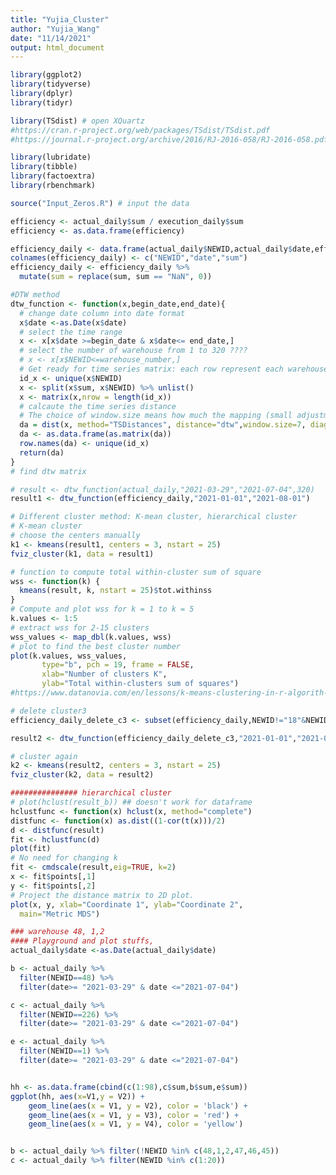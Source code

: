 ```yaml
---
title: "Yujia_Cluster"
author: "Yujia_Wang"
date: "11/14/2021"
output: html_document
---
```


```r
library(ggplot2)
library(tidyverse)
library(dplyr)
library(tidyr)

library(TSdist) # open XQuartz
#https://cran.r-project.org/web/packages/TSdist/TSdist.pdf
#https://journal.r-project.org/archive/2016/RJ-2016-058/RJ-2016-058.pdf

library(lubridate)
library(tibble)
library(factoextra)
library(rbenchmark)
```

```r
source("Input_Zeros.R") # input the data

efficiency <- actual_daily$sum / execution_daily$sum
efficiency <- as.data.frame(efficiency)

efficiency_daily <- data.frame(actual_daily$NEWID,actual_daily$date,efficiency)
colnames(efficiency_daily) <- c("NEWID","date","sum")
efficiency_daily <- efficiency_daily %>% 
  mutate(sum = replace(sum, sum == "NaN", 0))
```

```r
#DTW method
dtw_function <- function(x,begin_date,end_date){
  # change date column into date format
  x$date <-as.Date(x$date)
  # select the time range
  x <- x[x$date >=begin_date & x$date<= end_date,]
  # select the number of warehouse from 1 to 320 ????
  # x <- x[x$NEWID<=warehouse_number,]
  # Get ready for time series matrix: each row represent each warehouse, each column represnts one time spot
  id_x <- unique(x$NEWID)
  x <- split(x$sum, x$NEWID) %>% unlist()
  x <- matrix(x,nrow = length(id_x))
  # calcaute the time series distance 
  # The choice of window.size means how much the mapping (small adjustment?)
  da = dist(x, method="TSDistances", distance="dtw",window.size=7, diag=TRUE, upper=TRUE)
  da <- as.data.frame(as.matrix(da))
  row.names(da) <- unique(id_x)
  return(da)
}
# find dtw matrix
```

```r
# result <- dtw_function(actual_daily,"2021-03-29","2021-07-04",320)
result1 <- dtw_function(efficiency_daily,"2021-01-01","2021-08-01")

# Different cluster method: K-mean cluster, hierarchical cluster
# K-mean cluster
# choose the centers manually
k1 <- kmeans(result1, centers = 3, nstart = 25)
fviz_cluster(k1, data = result1)
```

```r
# function to compute total within-cluster sum of square 
wss <- function(k) {
  kmeans(result, k, nstart = 25)$tot.withinss
}
# Compute and plot wss for k = 1 to k = 5
k.values <- 1:5
# extract wss for 2-15 clusters
wss_values <- map_dbl(k.values, wss)
# plot to find the best cluster number 
plot(k.values, wss_values,
       type="b", pch = 19, frame = FALSE, 
       xlab="Number of clusters K",
       ylab="Total within-clusters sum of squares")
#https://www.datanovia.com/en/lessons/k-means-clustering-in-r-algorith-and-practical-examples/
```

```r
# delete cluster3
efficiency_daily_delete_c3 <- subset(efficiency_daily,NEWID!="18"&NEWID!="39"&NEWID!="182"&NEWID!="247"&NEWID!="296")

result2 <- dtw_function(efficiency_daily_delete_c3,"2021-01-01","2021-07-31")

# cluster again
k2 <- kmeans(result2, centers = 3, nstart = 25)
fviz_cluster(k2, data = result2)
```

```r
############### hierarchical cluster
# plot(hclust(result_b)) ## doesn't work for dataframe
hclustfunc <- function(x) hclust(x, method="complete")
distfunc <- function(x) as.dist((1-cor(t(x)))/2)
d <- distfunc(result)
fit <- hclustfunc(d)
plot(fit)
# No need for changing k
fit <- cmdscale(result,eig=TRUE, k=2)
x <- fit$points[,1]
y <- fit$points[,2]
# Project the distance matrix to 2D plot. 
plot(x, y, xlab="Coordinate 1", ylab="Coordinate 2",
  main="Metric MDS")
```



```r
### warehouse 48, 1,2 
#### Playground and plot stuffs, 
actual_daily$date <-as.Date(actual_daily$date)

b <- actual_daily %>% 
  filter(NEWID==48) %>%
  filter(date>= "2021-03-29" & date <="2021-07-04")

c <- actual_daily %>% 
  filter(NEWID==226) %>%
  filter(date>= "2021-03-29" & date <="2021-07-04")

e <- actual_daily %>% 
  filter(NEWID==1) %>%
  filter(date>= "2021-03-29" & date <="2021-07-04")


hh <- as.data.frame(cbind(c(1:98),c$sum,b$sum,e$sum))
ggplot(hh, aes(x=V1,y = V2)) +
    geom_line(aes(x = V1, y = V2), color = 'black') +
    geom_line(aes(x = V1, y = V3), color = 'red') +
    geom_line(aes(x = V1, y = V4), color = 'yellow')


b <- actual_daily %>% filter(!NEWID %in% c(48,1,2,47,46,45))
c <- actual_daily %>% filter(NEWID %in% c(1:20))
```


























